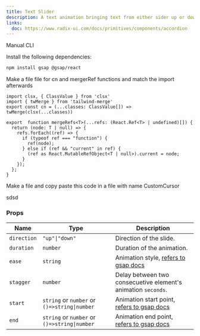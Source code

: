 ```yaml
---
title: Text Slider
description: A text animation bringing text from either sider up or down.
links:
  doc: https://www.radix-ui.com/docs/primitives/components/accordion
---
```


<ComponentPreview 
  name="text-slider-demo"
  className="[&_.preview>[data-orientation=vertical]]:sm:max-w-[70%]"
/>

<Tabs defaultValue="manual">

<TabsList>
  <TabsTrigger value="manual">Manual</TabsTrigger>
  <TabsTrigger value="cli">CLI</TabsTrigger>
</TabsList>

<TabsContent value="manual">

<Steps>

<Step>Install the following dependencies:</Step>

```bash
npm install gsap @gsap/react
```
<Step>Make a file file for cn and mergerRef functions and match the import afterwards</Step>

```tsx
import clsx, { ClassValue } from 'clsx'
import { twMerge } from 'tailwind-merge'
export const cn = (...classes: ClassValue[]) => twMerge(clsx(...classes))

export  function mergeRefs<T>(...refs: (React.Ref<T> | undefined)[]) {
  return (node: T | null) => {
    refs.forEach((ref) => {
      if (typeof ref === "function") {
        ref(node);
      } else if (ref && "current" in ref) {
        (ref as React.MutableRefObject<T | null>).current = node;
      }
    });
  };
}

```

<Step>Make a file and copy paste this code in a file with name CustomCursor</Step>

<ComponentSource name="text-slider"/>

</Steps>

</TabsContent>

<TabsContent value="cli">

<Steps>

<Step>sdsd</Step>

</Steps>

</TabsContent>

</Tabs>

### Props

| Name           | Type                                                  | Description                                                            |
| -------------- | ----------------------------------------------------- | ---------------------------------------------------------------------- |
| `direction`    | `"up"\|"down"`                                        | Direction of the slide.                                                |
| `duration`     | `number`                                              | Duration of the animation.                                             |
| `ease`         | `string`                                              | Animation style, [refers to gsap docs](https://gsap.com/docs/v3/Eases) |
| `stagger`      | `number`                                              | Delay between two consecuetive element's animation `seconds`.       |
| `start`        | `string` or `number` or `()=>string\|number`          | Animation start point, [refers to gsap docs](https://gsap.com/docs/v3/Plugins/ScrollTrigger/?page=1#start)  |
| `end`          | `string` or `number` or `()=>string\|number`          | Animation end point, [refers to gsap docs](https://gsap.com/docs/v3/Plugins/ScrollTrigger/?page=1#end)  |
